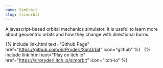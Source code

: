 ```yaml
---
name: SimOrbit
slug: /simorbit
---
```


A javascript-based orbital mechanics simulator. It is useful to learn more
about geocentric orbits and how they change with directional burns.

{% include link.html text="Github Page" href="https://github.com/SirPryderi/SimOrbit" icon="github" %}
&nbsp;
{% include link.html text="Play on itch.io" href="https://sirpryderi.itch.io/simorbit" icon="itch-io" %}

